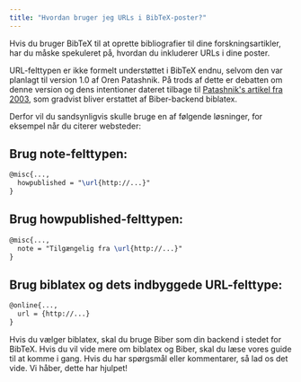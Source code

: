 ```yaml
---
title: "Hvordan bruger jeg URLs i BibTeX-poster?"
---
```



Hvis du bruger BibTeX til at oprette bibliografier til dine forskningsartikler, har du måske spekuleret på, hvordan du inkluderer URLs i dine poster.

URL-felttypen er ikke formelt understøttet i BibTeX endnu, selvom den var planlagt til version 1.0 af Oren Patashnik. På trods af dette er debatten om denne version og dens intentioner dateret tilbage til [Patashnik's artikel fra 2003](https://tug.org/TUGboat/tb24-1/patashnik.pdf), som gradvist bliver erstattet af Biber-backend biblatex.

Derfor vil du sandsynligvis skulle bruge en af følgende løsninger, for eksempel når du citerer websteder:


<CiteDrive />


## Brug note-felttypen:

```latex
@misc{...,
  howpublished = "\url{http://...}"
}
```

## Brug howpublished-felttypen:

```latex
@misc{...,
  note = "Tilgængelig fra \url{http://...}"
}
```

## Brug biblatex og dets indbyggede URL-felttype:

```latex
@online{...,
  url = {http://...}
}
```


Hvis du vælger biblatex, skal du bruge Biber som din backend i stedet for BibTeX. Hvis du vil vide mere om biblatex og Biber, skal du læse vores guide til at komme i gang.
Hvis du har spørgsmål eller kommentarer, så lad os det vide. Vi håber, dette har hjulpet!
